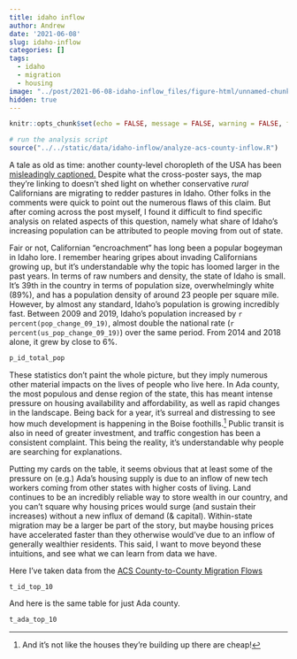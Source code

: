 ```yaml
---
title: idaho inflow
author: Andrew
date: '2021-06-08'
slug: idaho-inflow
categories: []
tags:
  - idaho
  - migration
  - housing
image: "../post/2021-06-08-idaho-inflow_files/figure-html/unnamed-chunk-2-1.png"
hidden: true
---
```


```r
knitr::opts_chunk$set(echo = FALSE, message = FALSE, warning = FALSE, fig.align = "center")
```

```r
# run the analysis script
source("../../static/data/idaho-inflow/analyze-acs-county-inflow.R")
```

A tale as old as time: another county-level choropleth of the USA has been [misleadingly captioned.](https://www.reddit.com/r/Idaho/comments/nvb0w0/interesting_post_showing_that_very_conservative/) Despite what the cross-poster says, the map they're linking to doesn't shed light on whether conservative *rural* Californians are migrating to redder pastures in Idaho. Other folks in the comments were quick to point out the numerous flaws of this claim. But after coming across the post myself, I found it difficult to find specific analysis on related aspects of this question, namely what share of Idaho's increasing population can be attributed to people moving from out of state.

Fair or not, Californian "encroachment" has long been a popular bogeyman in Idaho lore. I remember hearing gripes about invading Californians growing up, but it's understandable why the topic has loomed larger in the past years. In terms of raw numbers and density, the state of Idaho is small. It's 39th in the country in terms of population size, overwhelmingly white (89%), and has a population density of around 23 people per square mile. However, by almost any standard, Idaho's population is growing incredibly fast. Between 2009 and 2019, Idaho's population increased by `r percent(pop_change_09_19)`, almost double the national rate (`r percent(us_pop_change_09_19)`) over the same period. From 2014 and 2018 alone, it grew by close to 6%.

```r
p_id_total_pop
```

These statistics don't paint the whole picture, but they imply numerous other material impacts on the lives of people who live here. In Ada county, the most populous and dense region of the state, this has meant intense pressure on housing availability and affordability, as well as rapid changes in the landscape. Being back for a year, it's surreal and distressing to see how much development is happening in the Boise foothills.[^1] Public transit is also in need of greater investment, and traffic congestion has been a consistent complaint. This being the reality, it's understandable why people are searching for explanations.

Putting my cards on the table, it seems obvious that at least some of the pressure on (e.g.) Ada's housing supply is due to an inflow of new tech workers coming from other states with higher costs of living. Land continues to be an incredibly reliable way to store wealth in our country, and you can't square why housing prices would surge (and sustain their increases) without a new influx of demand (& capital). Within-state migration may be a larger be part of the story, but maybe housing prices have accelerated faster than they otherwise would've due to an inflow of generally wealthier residents. This said, I want to move beyond these intuitions, and see what we can learn from data we have.



<!-- top 10 counties supply 30% of total movers -->

Here I've taken data from the [ACS County-to-County Migration Flows](https://www.census.gov/data/tables/2018/demo/geographic-mobility/county-to-county-migration-2014-2018.html/)

```r
t_id_top_10
```

And here is the same table for just Ada county.

```r
t_ada_top_10
```


[^1]: And it's not like the houses they're building up there are cheap!
